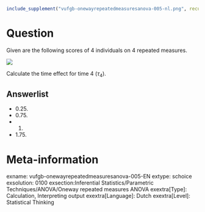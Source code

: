 ```r
include_supplement("vufgb-onewayrepeatedmeasuresanova-005-nl.png", recursive = TRUE)
```

Question
========
Given are the following scores of 4 individuals on 4 repeated measures. 

![](vufgb-onewayrepeatedmeasuresanova-005-nl.png)

Calculate the time effect for time 4 ($τ_4$).

Answerlist
----------
* 0.25.
* 0.75.
* 1.
* 1.75.

Meta-information
================
exname: vufgb-onewayrepeatedmeasuresanova-005-EN
extype: schoice
exsolution: 0100
exsection:Inferential Statistics/Parametric Techniques/ANOVA/Oneway repeated measures ANOVA
exextra[Type]: Calculation, Interpreting output
exextra[Language]: Dutch
exextra[Level]: Statistical Thinking
